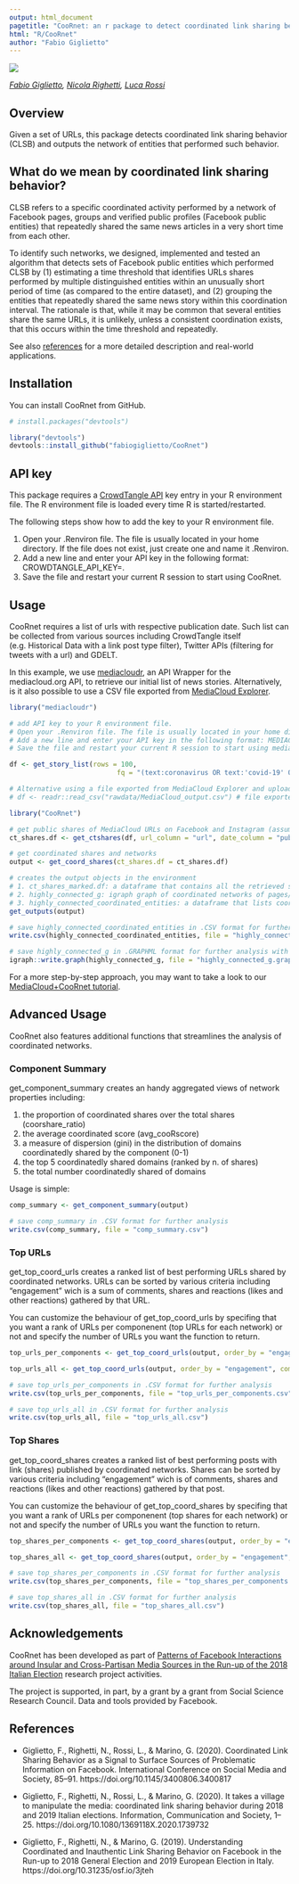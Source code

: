 ```yaml
---
output: html_document
pagetitle: "CooRnet: an r package to detect coordinated link sharing behaviour"
html: "R/CooRnet"
author: "Fabio Giglietto"
---
```

<head>
<!-- Global site tag (gtag.js) - Google Analytics -->
<script async src="https://www.googletagmanager.com/gtag/js?id=UA-106971-17"></script>
<script>
  window.dataLayer = window.dataLayer || [];
  function gtag(){dataLayer.push(arguments);}
  gtag('js', new Date());

  gtag('config', 'UA-106971-17');
</script>
</head>
<div style="margin-top:15px;">
![](https://docs.google.com/drawings/d/e/2PACX-1vQ8V_WGl9RZ7rYzWA6sfXhbODgsZv4UwJGgS3sgoE3b_wXLh-3zJYRWtHwLyXveLZkmSW7C1iZAqC6w/pub?w=414&h=113)

*[Fabio Giglietto](https://twitter.com/fabiogiglietto), [Nicola Righetti](https://github.com/nicolarighetti), [Luca Rossi](https://github.com/lrossi79)*

## Overview
Given a set of URLs, this package detects coordinated link sharing behavior (CLSB) and outputs the network of entities that performed such behavior.

## What do we mean by coordinated link sharing behavior?
CLSB refers to a specific coordinated activity performed by a network of Facebook pages, groups and verified public profiles (Facebook public entities) that repeatedly shared the same news articles in a very short time from each other.

To identify such networks, we designed, implemented and tested an algorithm that detects sets of Facebook public entities which performed CLSB by (1) estimating a time threshold that identifies URLs shares performed by multiple distinguished entities within an unusually short period of time (as compared to the entire dataset), and (2) grouping the entities that repeatedly shared the same news story within this coordination interval. The rationale is that, while it may be common that several entities share the same URLs, it is unlikely, unless a consistent coordination exists, that this occurs within the time threshold and repeatedly.

See also <A HREF="#References">references</A> for a more detailed description and real-world applications.

## Installation
You can install CooRnet from GitHub.

``` r
# install.packages("devtools")

library("devtools")
devtools::install_github("fabiogiglietto/CooRnet")
```

## API key
This package requires a <A HREF="https://github.com/CrowdTangle/API">CrowdTangle API</A> key entry in your R environment file. The R environment file is loaded every time R is started/restarted.

The following steps show how to add the key to your R environment file.

1) Open your .Renviron file. The file is usually located in your home directory. If the file does not exist, just create one and name it .Renviron.
2) Add a new line and enter your API key in the following format: CROWDTANGLE_API_KEY=<YOUR_API_KEY>.
3) Save the file and restart your current R session to start using CooRnet.

## Usage
CooRnet requires a list of urls with respective publication date. Such list can be collected from various sources including CrowdTangle itself (e.g. Historical Data with a link post type filter), Twitter APIs (filtering for tweets with a url) and GDELT.

In this example, we use <A HREF="https://github.com/jandix/mediacloudr">mediacloudr</A>, an API Wrapper for the mediacloud.org API, to retrieve our initial list of news stories. Alternatively, is it also possible to use a CSV file exported from <A HREF="https://explorer.mediacloud.org/#/home">MediaCloud Explorer</A>.

``` r
library("mediacloudr")

# add API key to your R environment file.
# Open your .Renviron file. The file is usually located in your home directory. If the file does not exist, just create one and name it .Renviron.
# Add a new line and enter your API key in the following format: MEDIACLOUD_API_KEY=<YOUR_API_KEY>.
# Save the file and restart your current R session to start using mediacloudr.

df <- get_story_list(rows = 100,
                           fq = "(text:coronavirus OR text:'covid-19' OR text:'SARS-CoV-2') AND (tags_id_media:186572515 OR tags_id_media:186572435 OR tags_id_media:186572516 OR tags_id_media:162546808 OR tags_id_media:162546809) AND publish_date:[2020-03-02T00:00:00.000Z TO 2020-04-03T00:00:00.000Z]")

# Alternative using a file exported from MediaCloud Explorer and uploaded into r
# df <- readr::read_csv("rawdata/MediaCloud_output.csv") # file exported from MediaCloud

library("CooRnet")

# get public shares of MediaCloud URLs on Facebook and Instagram (assumes a valid CROWDTANGLE_API_KEY in Env).
ct_shares.df <- get_ctshares(df, url_column = "url", date_column = "publish_date", platforms = "facebook,instagram", sleep_time = 1, nmax = 100, clean_urls = TRUE)

# get coordinated shares and networks
output <- get_coord_shares(ct_shares.df = ct_shares.df)

# creates the output objects in the environment
# 1. ct_shares_marked.df: a dataframe that contains all the retrieved social media shares plus an extra boolean variable (is_coordinated) that identify if the shares was coordinated.
# 2. highly_connected_g: igraph graph of coordinated networks of pages/groups/accounts
# 3. highly_connected_coordinated_entities: a dataframe that lists coordinated entities and corresponding component
get_outputs(output)

# save highly_connected_coordinated_entities in .CSV format for further analysis
write.csv(highly_connected_coordinated_entities, file = "highly_connected_coordinated_entities.csv")

# save highly_connected_g in .GRAPHML format for further analysis with Gephi or similar softwares
igraph::write.graph(highly_connected_g, file = "highly_connected_g.graphml", format = "graphml")

```

For a more step-by-step approach, you may want to take a look to our <A HREF="https://fabiogiglietto.github.io/CooRnet/TUTORIAL.html">MediaCloud+CooRnet tutorial</A>.

## Advanced Usage
CooRnet also features additional functions that streamlines the analysis of coordinated networks.

### Component Summary
get_component_summary creates an handy aggregated views of network properties including:

1) the proportion of coordinated shares over the total shares (coorshare_ratio)
2) the average coordinated score (avg_cooRscore)
3) a measure of dispersion (gini) in the distribution of domains coordinatedly shared by the component (0-1)
4) the top 5 coordinatedly shared domains (ranked by n. of shares)
5) the total number coordinatedly shared of domains

Usage is simple:

``` r
comp_summary <- get_component_summary(output)

# save comp_summary in .CSV format for further analysis
write.csv(comp_summary, file = "comp_summary.csv")

```

### Top URLs
get_top_coord_urls creates a ranked list of best performing URLs shared by coordinated networks. URLs can be sorted by various criteria including "engagement" wich is a sum of comments, shares and reactions (likes and other reactions) gathered by that URL.

You can customize the behaviour of get_top_coord_urls by specifing that you want a rank of URLs per componenent (top URLs for each network) or not and specify the number of URLs you want the function to return.

``` r
top_urls_per_components <- get_top_coord_urls(output, order_by = "engagement", component = TRUE, top = 10)

top_urls_all <- get_top_coord_urls(output, order_by = "engagement", component = FALSE, top = 10)

# save top_urls_per_components in .CSV format for further analysis
write.csv(top_urls_per_components, file = "top_urls_per_components.csv")

# save top_urls_all in .CSV format for further analysis
write.csv(top_urls_all, file = "top_urls_all.csv")

```

### Top Shares
get_top_coord_shares creates a ranked list of best performing posts with link (shares) published by coordinated networks. Shares can be sorted by various criteria including "engagement" wich is of comments, shares and reactions (likes and other reactions) gathered by that post.

You can customize the behaviour of get_top_coord_shares by specifing that you want a rank of URLs per componenent (top shares for each network) or not and specify the number of URLs you want the function to return.

``` r
top_shares_per_components <- get_top_coord_shares(output, order_by = "engagement", component = TRUE, top = 10)

top_shares_all <- get_top_coord_shares(output, order_by = "engagement", component = FALSE, top = 10)

# save top_shares_per_components in .CSV format for further analysis
write.csv(top_shares_per_components, file = "top_shares_per_components.csv")

# save top_shares_all in .CSV format for further analysis
write.csv(top_shares_all, file = "top_shares_all.csv")

```

## Acknowledgements

CooRnet has been developed as part of [Patterns of Facebook Interactions around Insular and Cross-Partisan Media Sources in the Run-up of the 2018 Italian Election](https://sites.google.com/uniurb.it/mine/home) research project activities. 

The project is supported, in part, by a grant by a grant from Social Science Research Council. Data and tools provided by Facebook.

## References

- Giglietto, F., Righetti, N., Rossi, L., & Marino, G. (2020). Coordinated Link Sharing Behavior as a Signal to Surface Sources of Problematic Information on Facebook. International Conference on Social Media and Society, 85–91. https://doi.org/10.1145/3400806.3400817

- Giglietto, F., Righetti, N., Rossi, L., & Marino, G. (2020). It takes a village to manipulate the media: coordinated link sharing behavior   during 2018 and 2019 Italian elections. Information, Communication   and Society, 1–25. https://doi.org/10.1080/1369118X.2020.1739732

- Giglietto, F., Righetti, N., & Marino, G. (2019). Understanding Coordinated and Inauthentic Link Sharing Behavior on Facebook in the Run-up to 2018 General Election and 2019 European Election in Italy. https://doi.org/10.31235/osf.io/3jteh
